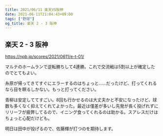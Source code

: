 ```yaml
---
title: 2021/06/11 楽天VS阪神
date: 2021-06-11T21:04:43+09:00
tags: ["野球"]
og_title: 楽天 2 - 3 阪神
---
```


## 楽天 2 - 3 阪神

https://npb.jp/scores/2021/0611/e-t-01/


マルテのホームランで逆転勝ちして4連勝。これで交流戦は5割以上が確定したのでとてもよい。

糸原が帰ってきてすぐにエラーするのはちょっと……だったけど、打ってくれるなら目を瞑るしかない。もっと打ってください。

青柳は安定しててすごい。8回も行かせるのは大丈夫かと不安になったけど、球数も多くなく抑えてくれてよかった。最近は僅差が多いし先発が長く投げれずにリリーフが疲弊してるので、イニング食ってくれるのは助かる。スアレスだけはちょっと心配だけども。

明日は田中が投げるので、佐藤輝が打つのを期待します。